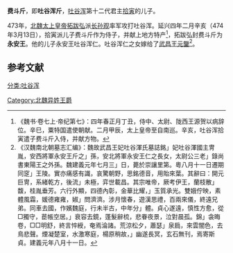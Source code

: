 '''费斗斤'''，即'''吐谷浑斤'''，[[吐谷浑|吐谷浑]]第十二代君主[[拾寅|拾寅]]的儿子。

473年，[[北魏|北魏]][[太上皇帝|太上皇帝]][[拓跋弘|拓跋弘]]派[[长孙观|长孙观]]率军攻打吐谷浑。延兴四年二月辛亥（474年3月13日），拾寅派儿子费斗斤作为侍子，并献上地方特产<ref>《魏书·卷七上·帝纪第七》：四年春正月丁丑，侍中、太尉、陇西王源贺以病辞位。辛巳，粟特国遣使朝献。二月甲辰，太上皇帝至自南巡。辛亥，吐谷浑拾寅遣子费斗斤入侍，并献方物。</ref>，拓跋弘封费斗斤为'''永安王'''。他的儿子永安王吐谷浑仁。吐谷浑仁之女嫁给了[[元鑒_(武昌王)|武昌王元鑒]]<ref>《汉魏南北朝墓志汇编》：魏故武昌王妃吐谷渾氏墓誌銘」妃吐谷渾國主冑胤，安西將軍永安王斤之」孫，安北將軍永安王仁之長女，太尉公三老」錄尚書東陽王之外孫。魏建義元年七月三」日，薨於崇讓里第。粵八月十一日遷期同窆」王陵。實亦痛感有識，哀驚朝野，思銘德音，用貽來葉。其辭曰：開元巨冑，系緒乾方，後流」未極，弈世載昌。其宗唯帝，厥考伊王，蘭枝散」馥，桂胤垂芳。六行外顯，四德內彰，金華比耀，」玉質承光。雙娥佇映，素體風霜，媛德雍雍，婌」問濟濟。涉月懷春，遊漢思禮，百兩來儀，終遠兄弟。同車去國，作嬪魏庭，行未半古，中年分」體。貞心遂遠，慎性方愈，從□獨守，茞帳空居。」衰容去鏡，蓬髮辭梳，悲眷夜景，泣對晨孤。錦」衾晦卷，□□明舒，終言悴綬，奄焉淪諸。荒涼松夕，蕭瑟」泉扃，來雲闇色，去鳥悲聲。煙凝楚室，水激寒庭，楊原稍故，」幽遂長冥，玄石無刊，焉寄斯貞。建義元年八月十一日。</ref>。

==参考文献==
{{reflist}}

[[Category:北魏异姓王爵|Category:北魏异姓王爵]]
[[分类:吐谷浑|分类:吐谷浑]]